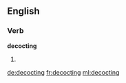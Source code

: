 ==English==

===Verb===
'''decocting'''

# {{present participle of|decoct}}

[[de:decocting]]
[[fr:decocting]]
[[ml:decocting]]